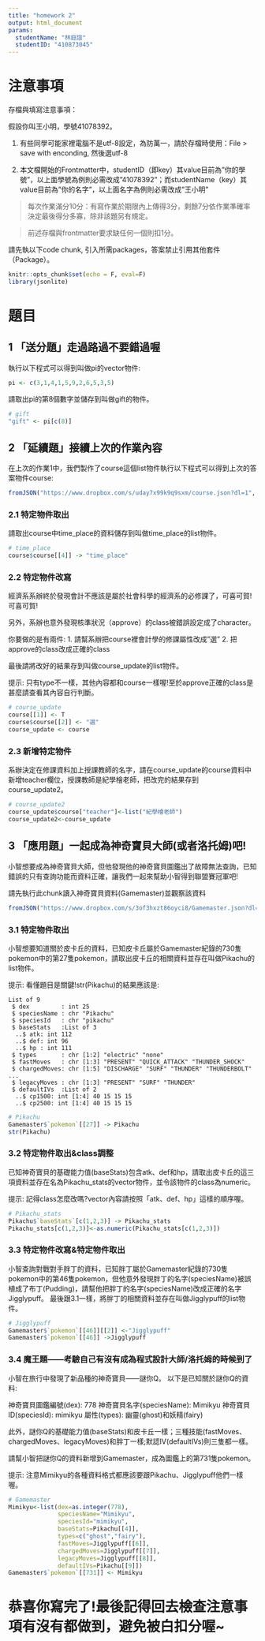---
title: "homework 2"
output: html_document
params:
  studentName: "林庭誼"
  studentID: "410873045"
---

# 注意事項

存檔與填寫注意事項：

假設你叫王小明，學號41078392。

  1. 有些同學可能家裡電腦不是utf-8設定，為防萬一，請於存檔時使用：File > save with enconding, 然後選utf-8

  2. 本文檔開始的Frontmatter中，studentID（即key）其value目前為"你的學號"，以上面學號為例則必需改成"41078392"；而studentName（key）其value目前為"你的名字"，以上面名字為例則必需改成"王小明"
  
> 每次作業滿分10分：有寫作業於期限內上傳得3分，剩餘7分依作業準確率決定最後得分多寡，除非該題另有規定。

> 前述存檔與frontmatter要求缺任何一個則扣1分。

請先執以下code chunk, 引入所需packages，答案禁止引用其他套件（Package）。
```{r setup, include=FALSE}
knitr::opts_chunk$set(echo = F, eval=F)
library(jsonlite)
```

# 題目

## 1 「送分題」走過路過不要錯過喔
執行以下程式可以得到叫做pi的vector物件:
```{r data1}
pi <- c(3,1,4,1,5,9,2,6,5,3,5)
```

請取出pi的第8個數字並儲存到叫做gift的物件。
```{r ans1}
# gift
"gift" <- pi[c(8)]
```

## 2 「延續題」接續上次的作業內容
在上次的作業1中，我們製作了course這個list物件執行以下程式可以得到上次的答案物件course:
```{r data2}
fromJSON("https://www.dropbox.com/s/uday7x99k9q9sxm/course.json?dl=1", simplifyDataFrame = T) -> course
```

### 2.1 特定物件取出
請取出course中time_place的資料儲存到叫做time_place的list物件。
```{r ans21}
# time_place
course$course[[4]] -> "time_place"
```

### 2.2 特定物件改寫
經濟系系辦終於發現會計不應該是屬於社會科學的經濟系的必修課了，可喜可賀!可喜可賀!

另外，系辦也意外發現核準狀況（approve）的class被錯誤設定成了character。

你要做的是有兩件:
  1. 請幫系辦把course裡會計學的修課屬性改成"選"
  2. 把approve的class改成正確的class

最後請將改好的結果存到叫做course_update的list物件。

提示:
只有type不一樣，其他內容都和course一樣喔!至於approve正確的class是甚麼請查看其內容自行判斷。
```{r ans22}
# course_update
course[[1]] <- T
course$course[[2]] <- "選"
course_update <- course
```

### 2.3 新增特定物件
系辦決定在修課資料加上授課教師的名字，請在course_update的course資料中新增teacher欄位，授課教師是紀學檜老師，把改完的結果存到course_update2。
```{r ans23}
# course_update2
course_update$course["teacher"]<-list("紀學檜老師")
course_update2<-course_update
```

## 3 「應用題」一起成為神奇寶貝大師(或者洛托姆)吧!
小智想要成為神奇寶貝大師，但他發現他的神奇寶貝圖鑑出了故障無法查詢，已知錯誤的只有查詢功能而資料正確，讓我們一起來幫助小智得到聯盟賽冠軍吧!

請先執行此chunk讀入神奇寶貝資料(Gamemaster)並觀察該資料
```{r data3}
fromJSON("https://www.dropbox.com/s/3of3hxzt86oyci8/Gamemaster.json?dl=1", simplifyDataFrame = F) -> Gamemaster
```

### 3.1 特定物件取出
小智想要知道關於皮卡丘的資料，已知皮卡丘屬於Gamemaster紀錄的730隻pokemon中的第27隻pokemon，請取出皮卡丘的相關資料並存在叫做Pikachu的list物件。

提示:
看懂題目是關鍵!str(Pikachu)的結果應該是:
```
List of 9
 $ dex         : int 25
 $ speciesName : chr "Pikachu"
 $ speciesId   : chr "pikachu"
 $ baseStats   :List of 3
  ..$ atk: int 112
  ..$ def: int 96
  ..$ hp : int 111
 $ types       : chr [1:2] "electric" "none"
 $ fastMoves   : chr [1:3] "PRESENT" "QUICK_ATTACK" "THUNDER_SHOCK"
 $ chargedMoves: chr [1:5] "DISCHARGE" "SURF" "THUNDER" "THUNDERBOLT" ...
 $ legacyMoves : chr [1:3] "PRESENT" "SURF" "THUNDER"
 $ defaultIVs  :List of 2
  ..$ cp1500: int [1:4] 40 15 15 15
  ..$ cp2500: int [1:4] 40 15 15 15
```
```{r ans31}
# Pikachu
Gamemaster$`pokemon`[[27]] -> Pikachu
str(Pikachu)
```

### 3.2 特定物件取出&class調整
已知神奇寶貝的基礎能力值(baseStats)包含atk、def和hp，請取出皮卡丘的這三項資料並存在名為Pikachu_stats的vector物件，並令該物件的class為numeric。

提示:
記得class怎麼改嗎?vector內容請按照「atk、def、hp」這樣的順序喔。
```{r ans32}
# Pikachu_stats
Pikachu$`baseStats`[c(1,2,3)] -> Pikachu_stats
Pikachu_stats[c(1,2,3)]<-as.numeric(Pikachu_stats[c(1,2,3)])
```

### 3.3 特定物件改寫&特定物件取出
小智查詢對戰對手胖丁的資料，已知胖丁屬於Gamemaster紀錄的730隻pokemon中的第46隻pokemon，但他意外發現胖丁的名字(speciesName)被誤植成了布丁(Pudding)，請幫他把胖丁的名字(speciesName)改成正確的名字Jigglypuff。
最後跟3.1一樣，將胖丁的相關資料並存在叫做Jigglypuff的list物件。

```{r ans33}
# Jigglypuff
Gamemaster$`pokemon`[[46]][[2]] <-"Jigglypuff"
Gamemaster$`pokemon`[[46]] ->Jigglypuff
```

### 3.4 魔王題——考驗自己有沒有成為程式設計大師/洛托姆的時候到了
小智在旅行中發現了新品種的神奇寶貝——謎你Q。
以下是已知關於謎你Q的資料:

神奇寶貝圖鑑編號(dex): 778
神奇寶貝名字(speciesName): Mimikyu
神奇寶貝ID(speciesId): mimikyu
屬性(types): 幽靈(ghost)和妖精(fairy)

此外，謎你Q的基礎能力值(baseStats)和皮卡丘一樣；三種技能(fastMoves、chargedMoves、legacyMoves)和胖丁一樣;默認IV(defaultIVs)則三隻都一樣。

請幫小智把謎你Q的資料新增到Gamemaster，成為圖鑑上的第731隻pokemon。

提示:
注意Mimikyu的各種資料格式都應該要跟Pikachu、Jigglypuff他們一樣喔。
```{r ans34}
# Gamemaster
Mimikyu<-list(dex=as.integer(778),
              speciesName="Mimikyu",
              speciesId="mimikyu",
              baseStats=Pikachu[[4]],
              types=c("ghost","fairy"),
              fastMoves=Jigglypuff[[6]],
              chargedMoves=Jigglypuff[[7]],
              legacyMoves=Jigglypuff[[8]],
              defaultIVs=Pikachu[[9]])
Gamemaster$`pokemon`[[731]] <- Mimikyu
```

# 恭喜你寫完了!最後記得回去檢查注意事項有沒有都做到，避免被白扣分喔~

